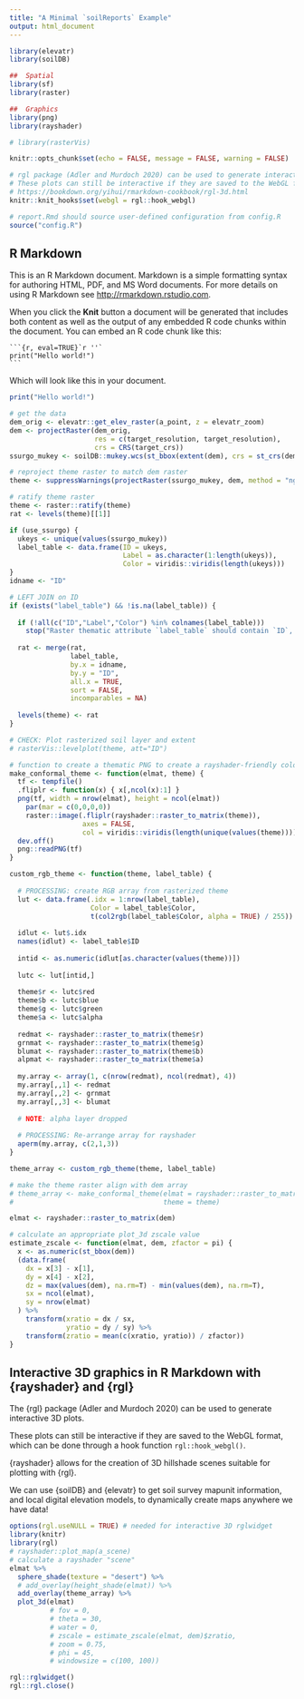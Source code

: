 ```yaml
---
title: "A Minimal `soilReports` Example"
output: html_document
---
```


```r
library(elevatr)
library(soilDB)

##  Spatial
library(sf)
library(raster)

##  Graphics
library(png)
library(rayshader)

# library(rasterVis)

knitr::opts_chunk$set(echo = FALSE, message = FALSE, warning = FALSE)

# rgl package (Adler and Murdoch 2020) can be used to generate interactive 3D plots.
# These plots can still be interactive if they are saved to the WebGL format, which can be done through a hook function rgl::hook_webgl()
# https://bookdown.org/yihui/rmarkdown-cookbook/rgl-3d.html
knitr::knit_hooks$set(webgl = rgl::hook_webgl)

# report.Rmd should source user-defined configuration from config.R
source("config.R")
```

## R Markdown

This is an R Markdown document. Markdown is a simple formatting syntax for authoring HTML, PDF, and MS Word documents. For more details on using R Markdown see <http://rmarkdown.rstudio.com>.

When you click the **Knit** button a document will be generated that includes both content as well as the output of any embedded R code chunks within the document. You can embed an R code chunk like this:

````
```{r, eval=TRUE}`r ''`
print("Hello world!")
```
````

Which will look like this in your document.

```r
print("Hello world!")
```

```r
# get the data
dem_orig <- elevatr::get_elev_raster(a_point, z = elevatr_zoom)
dem <- projectRaster(dem_orig, 
                     res = c(target_resolution, target_resolution),
                     crs = CRS(target_crs))
ssurgo_mukey <- soilDB::mukey.wcs(st_bbox(extent(dem), crs = st_crs(dem)))

# reproject theme raster to match dem raster
theme <- suppressWarnings(projectRaster(ssurgo_mukey, dem, method = "ngb"))

# ratify theme raster
theme <- raster::ratify(theme)
rat <- levels(theme)[[1]]

if (use_ssurgo) {
  ukeys <- unique(values(ssurgo_mukey))
  label_table <- data.frame(ID = ukeys, 
                            Label = as.character(1:length(ukeys)), 
                            Color = viridis::viridis(length(ukeys)))
} 
idname <- "ID"

# LEFT JOIN on ID
if (exists("label_table") && !is.na(label_table)) {
  
  if (!all(c("ID","Label","Color") %in% colnames(label_table)))
    stop("Raster thematic attribute `label_table` should contain `ID`, `Label` and `Color`", call. = FALSE)
  
  rat <- merge(rat, 
               label_table, 
               by.x = idname, 
               by.y = "ID", 
               all.x = TRUE, 
               sort = FALSE,
               incomparables = NA)
  
  levels(theme) <- rat
}

# CHECK: Plot rasterized soil layer and extent
# rasterVis::levelplot(theme, att="ID")

# function to create a thematic PNG to create a rayshader-friendly color array
make_conformal_theme <- function(elmat, theme) {
  tf <- tempfile()
  .fliplr <- function(x) { x[,ncol(x):1] }
  png(tf, width = nrow(elmat), height = ncol(elmat))
    par(mar = c(0,0,0,0))
    raster::image(.fliplr(rayshader::raster_to_matrix(theme)), 
                  axes = FALSE, 
                  col = viridis::viridis(length(unique(values(theme)))))
  dev.off()
  png::readPNG(tf)
}

custom_rgb_theme <- function(theme, label_table) {
  
  # PROCESSING: create RGB array from rasterized theme
  lut <- data.frame(.idx = 1:nrow(label_table), 
                    Color = label_table$Color, 
                    t(col2rgb(label_table$Color, alpha = TRUE) / 255))
  
  idlut <- lut$.idx
  names(idlut) <- label_table$ID
  
  intid <- as.numeric(idlut[as.character(values(theme))])
  
  lutc <- lut[intid,]
  
  theme$r <- lutc$red
  theme$b <- lutc$blue
  theme$g <- lutc$green
  theme$a <- lutc$alpha
  
  redmat <- rayshader::raster_to_matrix(theme$r)
  grnmat <- rayshader::raster_to_matrix(theme$g)
  blumat <- rayshader::raster_to_matrix(theme$b)
  alpmat <- rayshader::raster_to_matrix(theme$a)
  
  my.array <- array(1, c(nrow(redmat), ncol(redmat), 4))
  my.array[,,1] <- redmat
  my.array[,,2] <- grnmat
  my.array[,,3] <- blumat
  
  # NOTE: alpha layer dropped
  
  # PROCESSING: Re-arrange array for rayshader
  aperm(my.array, c(2,1,3))
}

theme_array <- custom_rgb_theme(theme, label_table)

# make the theme raster align with dem array
# theme_array <- make_conformal_theme(elmat = rayshader::raster_to_matrix(dem),
#                                     theme = theme)

elmat <- rayshader::raster_to_matrix(dem)

# calculate an appropriate plot_3d zscale value
estimate_zscale <- function(elmat, dem, zfactor = pi) {
  x <- as.numeric(st_bbox(dem))
  (data.frame(
    dx = x[3] - x[1],
    dy = x[4] - x[2],
    dz = max(values(dem), na.rm=T) - min(values(dem), na.rm=T),
    sx = ncol(elmat),
    sy = nrow(elmat)
  ) %>%
    transform(xratio = dx / sx, 
              yratio = dy / sy) %>%
    transform(zratio = mean(c(xratio, yratio)) / zfactor))
}
```

## Interactive 3D graphics in R Markdown with {rayshader} and {rgl}

The {rgl} package (Adler and Murdoch 2020) can be used to generate interactive 3D plots.

These plots can still be interactive if they are saved to the WebGL format, which can be done through a hook function `rgl::hook_webgl()`.

{rayshader} allows for the creation of 3D hillshade scenes suitable for plotting with {rgl}.

We can use {soilDB} and {elevatr} to get soil survey mapunit information, and local digital elevation models, to dynamically create maps anywhere we have data!

```r
options(rgl.useNULL = TRUE) # needed for interactive 3D rglwidget
library(knitr)
library(rgl)
# rayshader::plot_map(a_scene)
# calculate a rayshader "scene"
elmat %>%
  sphere_shade(texture = "desert") %>%
  # add_overlay(height_shade(elmat)) %>%
  add_overlay(theme_array) %>% 
  plot_3d(elmat)
          # fov = 0,
          # theta = 30,
          # water = 0,
          # zscale = estimate_zscale(elmat, dem)$zratio,
          # zoom = 0.75,
          # phi = 45,
          # windowsize = c(100, 100))

rgl::rglwidget()
rgl::rgl.close()
```